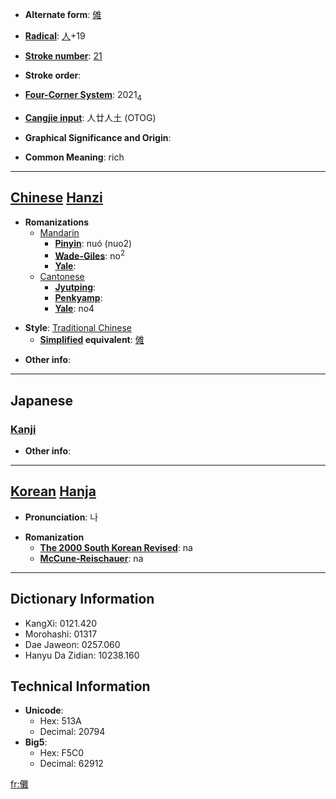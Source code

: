 * '''Alternate form''': [[傩]]

* '''[[Wiktionary:Chinese radical index| Radical]]''': [[Wiktionary:Chinese radical index 人|人]]+19

* '''[[Wiktionary:Chinese total strokes index|Stroke number]]''': [[Wiktionary:Chinese total strokes index 21|21]]

* '''Stroke order''': 

* '''[[Wiktionary:Chinese four corner index|Four-Corner System]]''': 2021<sub>4</sub>

* '''[[Wiktionary:Chinese Cangjie index|Cangjie input]]''': 人廿人土 (OTOG)

* '''Graphical Significance and Origin''': 

* '''Common Meaning''': rich

----

== [[Chinese]] [[Hanzi]] ==

* '''Romanizations'''
** [[Mandarin]]
*** '''[[Pinyin]]''': nuó (nuo2)
*** '''[[Wade-Giles]]''': no<sup>2</sup>
*** '''[[Yale]]''': 
**[[Cantonese]]
***'''[[Jyutping]]''':
***'''[[Penkyamp]]''': 
***'''[[Yale]]''': no4

* '''Style''': [[Traditional Chinese]] 
** '''[[Simplified Chinese|Simplified]] equivalent''': [[傩]]

* '''Other info''': 

----

==Japanese==
===[[Kanji]]===
{{kanji|on readings=[[だ]] (da), [[な]] (na)
|kun readings=[[おにやらい]] (oniyarai)
}}

* '''Other info''':  

----

== [[Korean]] [[Hanja]] ==

* '''Pronunciation''': 나

* '''Romanization'''
** '''[[The 2000 South Korean Revised Romanization|The 2000 South Korean Revised]]''': na
** '''[[McCune-Reischauer]]''': na

----

== Dictionary Information ==

* KangXi: 0121.420
* Morohashi: 01317
* Dae Jaweon: 0257.060
* Hanyu Da Zidian: 10238.160

== Technical Information ==

* '''Unicode''':
** Hex: 513A
** Decimal: 20794
* '''Big5''':
** Hex: F5C0
** Decimal: 62912

[[fr:儺]]